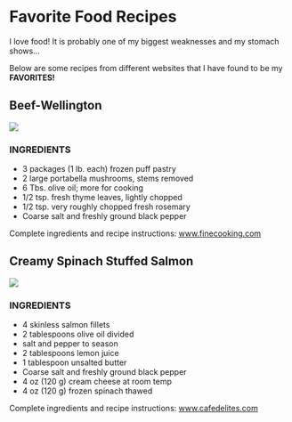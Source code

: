 <p>&nbsp;</p>
<h1>__Favorite Food Recipes__</h1>
<p>I love food! It is probably one of my biggest weaknesses and my stomach shows...</p>
<p>Below are some recipes from different websites that I have found to be my __FAVORITES!__</p>
<h2>Beef-Wellington</h2>
![](https://s3.amazonaws.com/finecooking.s3.tauntonclud.com/app/uploads/2000/12/19164801/beef-wellington_wide.jpg)
<h3>__INGREDIENTS__</h3>
<ul>
<li>3 packages (1 lb. each) frozen puff pastry</li>
<li>2 large portabella mushrooms, stems removed</li>
<li>6 Tbs. olive oil; more for cooking</li>
<li>1/2 tsp. fresh thyme leaves, lightly chopped</li>
<li>1/2 tsp. very roughly chopped fresh rosemary</li>
<li>Coarse salt and freshly ground black pepper</li>
</ul>
<p> Complete ingredients and recipe instructions: <a href="https://www.finecooking.com/recipe/individual-beef-wellingtons-with-mushroom-spinach-blue-cheese-filling" target="_blank"> www.finecooking.com</a></p>

<h2>Creamy Spinach Stuffed Salmon</h2>
![](https://cafedelites.com/wp-content/uploads/2018/04/Creamy-Spinach-Stuffed-Salmon-IMAGE-6.jpg)
<h3>__INGREDIENTS__</h3>
<ul>
<li>4 skinless salmon fillets</li>
<li>2 tablespoons olive oil divided</li>
<li>salt and pepper to season</li>
<li>2 tablespoons lemon juice</li>
<li>1 tablespoon unsalted butter</li>
<li>Coarse salt and freshly ground black pepper</li>
<li>4 oz (120 g) cream cheese at room temp</li>
<li>4 oz (120 g) frozen spinach thawed</li>
</ul>
<p> Complete ingredients and recipe instructions: <a href="https://cafedelites.com/creamy-spinach-stuffed-salmon/" target="_blank"> www.cafedelites.com</a></p>